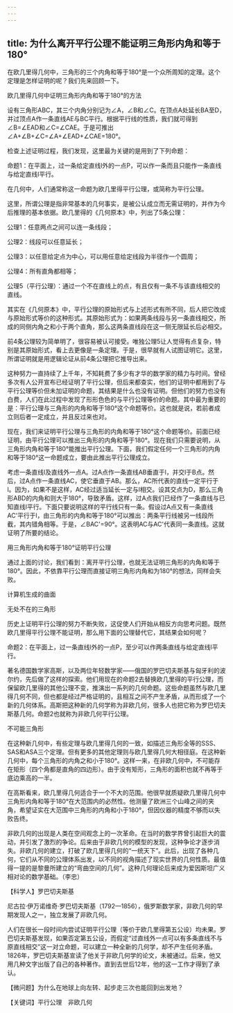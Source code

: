 ```yaml
---
---
---
```

title: 为什么离开平行公理不能证明三角形内角和等于180°
---




在欧几里得几何中，三角形的三个内角和等于180°是一个众所周知的定理。这个定理是怎样证明的呢？我们先来回顾一下。

欧几里得几何中证明三角形内角和等于180°的方法



设有三角形ABC，其三个内角分别记为∠A，∠B和∠C。在顶点A处延长BA至D，并过顶点A作一条直线AE与BC平行。根据平行线的性质，我们就可得到∠B=∠EAD和∠C=∠CAE。于是可推出∠A+∠B+∠C=∠A+∠EAD+∠CAE=180°。

检查上述证明过程，我们发现，这里最为关键的是用到了下列命题：

命题1：在平面上，过一条给定直线l外的一点P，可以作一条而且只能作一条直线与给定直线l平行。

在几何中，人们通常称这一命题为欧几里得平行公理，或简称为平行公理。

这里，所谓公理是指非常基本的几何事实，是被公认成立而无需证明的，并作为今后推理的基本依据。欧几里得的《几何原本》中，列出了5条公理：

公理1：任意两点之间可以连一条线段；

公理2：线段可以任意延长；

公理3：以任意给定点为中心，可以用任意给定线段为半径作一个圆周；

公理4：所有直角都相等；

公理5（平行公理）：通过一个不在直线上的点，有且仅有一条不与该直线相交的直线。

其实在《几何原本》中，平行公理的原始形式与上述形式有所不同，后人把它改成与原始形式等价的这种形式。其原始形式为：如果两条线段与另一条直线相交，所成的同侧内角之和小于两个直角，那么这两条直线段在这一侧无限延长后必相交。

前4条公理较为简单明了，很容易被认可接受。唯独公理5让人觉得有点复杂，特别是其原始形式，看上去更像是一条定理。于是，很早就有人试图证明它。这里，所谓证明就是用逻辑论证从前4条公理把它推导出来。

这种努力一直持续了上千年，不知耗费了多少有才华的数学家的精力与时间。曾经多次有人公开宣布已经证明了平行公理，但后来都查实，他们的证明中都用到了与平行公理等价但未加证明的命题，其结果是什么也没有证明。但他们的努力也没有白费，人们在此过程中发现了形形色色的与平行公理等价的命题。其中最为重要的是：平行公理与三角形的内角和等于180°这个命题等价。这也就是说，若前者成立则后者一定成立，并且反过来也对。

现在，我们来证明平行公理与三角形的内角和等于180°这个命题等价。前面已经证明，由平行公理可以推出三角形的内角和等于180°。现在我们只需要说明，从三角形内角和等于180°能推出平行公理。下面，我们假定任何一个三角形的内角和等于180°这一命题成立，要由此推出平行公理成立。

考虑一条直线l及直线外一点A。过A点作一条直线AB垂直于l，并交l于B点。然后，过A点作一条直线AC，使它垂直于AB。那么，AC所代表的直线一定平行于l。因为，如果不是这样，AC经过适当延长一定与l相交。设其交点为D，那么三角形ABD的内角和则大于180°，导致矛盾。这样，过A点我们已经作了一条直线与已知直线l平行。下面只要说明这样的平行线只有一条。假设过A点又有一条直线AC'平行于l，由三角形的内角和等于180°可以推出：两条平行线被另一线段所截，其内错角相等。于是，∠BAC'=90°。这表明AC与AC'代表同一条直线。这就证明了所要的结论。

用三角形内角和等于180°证明平行公理



通过上面的讨论，我们看到：离开平行公理，也就无法证明三角形的内角和等于180°。因此，不依靠平行公理而直接证明三角形内角和为180°的想法，同样会失败。

计算机生成的曲面



无处不在的三角形



历史上证明平行公理的努力不断失败，这促使人们开始从相反方向思考问题。既然欧几里得平行公理不能证明，那么用下面的公理替代它，其结果会如何呢？

命题2：在平面上，过一条直线l外的一点P，至少可以作两条直线与给定直线l平行。

著名德国数学家高斯，以及两位年轻数学家——俄国的罗巴切夫斯基与匈牙利的波尔约，先后做了这样的探索。他们用现在的命题2去替换欧几里得的平行公理，而保留欧几里得的其他公理不变，推演出一系列的几何命题。这些命题虽然与欧几里得几何不同，但也都是经过严格证明的，且相互之间不产生矛盾，从而形成了一个新的几何体系。高斯把这种新的几何学称为非欧几何，很多人也把它称为罗巴切夫斯基几何。命题2也就称为非欧几何平行公理。

不可能三角形



在这种新几何中，有些定理与欧几里得几何的一致，如描述三角形全等的SSS、SAS和ASA三个定理。但有更多的其他定理则与欧几里得几何大相径庭。在这种新几何中，每个三角形的内角之和小于180°。这样一来，在非欧几何中，不可能存在矩形（四个角都是直角的四边形）。由于没有矩形，三角形的面积也就不再等于底边乘高的一半。

在高斯看来，欧几里得几何适合于一个不大的范围。他很早就质疑欧几里得几何中三角形内角和等于180°在大范围内的必然性。他测量了欧洲三个山峰之间的夹角，希望证实在大范围中三角形的内角和小于180°，但因仪器的精度不够而以失败告终。

非欧几何的出现是人类在空间观念上的一次革命。在当时的数学界曾引起巨大的震动，并引发了激烈的争论。后来由于非欧几何的模型的发现，这种争论才逐步消失。非欧几何的建立，打破了欧几里得几何的“一统天下”。此后，出现了各种几何，它们从不同的公理体系出发，以不同的视角描述了现实世界的几何性质。最值得一提的是黎曼所建立的“弯曲空间的几何”。这种几何理论后来成为爱因斯坦广义相对论的数学基础。（李忠）





【科学人】罗巴切夫斯基



尼古拉·伊万诺维奇·罗巴切夫斯基（1792—1856），俄罗斯数学家，非欧几何的早期发现人之一，独立发展了非欧几何。

人们在很长一段时间内尝试证明平行公理（等价于欧几里得第五公设）均未果。罗巴切夫斯基发现，如果否定第五公设，而假定“过直线外一点可以有多条直线不与原直线相交”这一对立命题，可以建立一种全新的几何学，却不产生任何矛盾。1826年，罗巴切夫斯基宣读了他关于非欧几何学的论文，未被通过。后来，他又用几种文字出版了自己的各种著作。直到去世后12年，他的这一工作才得到了承认。

【微问题】为什么在地球上向左转、起步走三次也能回到出发地？

【关键词】平行公理　非欧几何